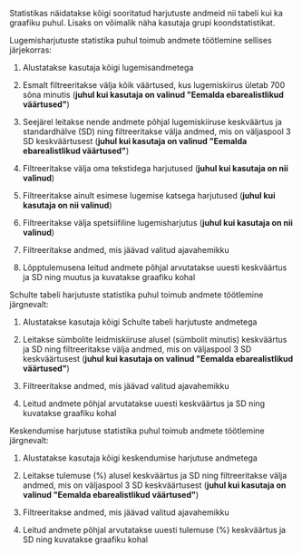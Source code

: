 Statistikas näidatakse kõigi sooritatud harjutuste andmeid nii tabeli kui ka graafiku puhul. Lisaks on võimalik näha kasutaja grupi koondstatistikat.

Lugemisharjutuste statistika puhul toimub andmete töötlemine sellises järjekorras:

1. Alustatakse kasutaja kõigi lugemisandmetega

2. Esmalt filtreeritakse välja kõik väärtused, kus lugemiskiirus ületab 700 sõna minutis (**juhul kui kasutaja on valinud "Eemalda ebarealistlikud väärtused"**)

3. Seejärel leitakse nende andmete põhjal lugemiskiiruse keskväärtus ja standardhälve (SD) ning filtreeritakse välja andmed, mis on väljaspool 3 SD keskväärtusest (**juhul kui kasutaja on valinud "Eemalda ebarealistlikud väärtused"**)

4. Filtreeritakse välja oma tekstidega harjutused (**juhul kui kasutaja on nii valinud**)

5. Filtreeritakse ainult esimese lugemise katsega harjutused (**juhul kui kasutaja on nii valinud**)

6. Filtreeritakse välja spetsiifiline lugemisharjutus (**juhul kui kasutaja on nii valinud**)

7. Filtreeritakse andmed, mis jäävad valitud ajavahemikku

8. Lõpptulemusena leitud andmete põhjal arvutatakse uuesti keskväärtus ja SD ning muutus ja kuvatakse graafiku kohal

Schulte tabeli harjutuste statistika puhul toimub andmete töötlemine järgnevalt:

1. Alustatakse kasutaja kõigi Schulte tabeli harjutuste andmetega

2. Leitakse sümbolite leidmiskiiruse alusel (sümbolit minutis) keskväärtus ja SD ning filtreeritakse välja andmed, mis on väljaspool 3 SD keskväärtusest (**juhul kui kasutaja on valinud "Eemalda ebarealistlikud väärtused"**)

3. Filtreeritakse andmed, mis jäävad valitud ajavahemikku

4. Leitud andmete põhjal arvutatakse uuesti keskväärtus ja SD ning kuvatakse graafiku kohal

Keskendumise harjutuse statistika puhul toimub andmete töötlemine järgnevalt:

1. Alustatakse kasutaja kõigi keskendumise harjutuse andmetega

2. Leitakse tulemuse (%) alusel keskväärtus ja SD ning filtreeritakse välja andmed, mis on väljaspool 3 SD keskväärtusest (**juhul kui kasutaja on valinud "Eemalda ebarealistlikud väärtused"**)

3. Filtreeritakse andmed, mis jäävad valitud ajavahemikku

4. Leitud andmete põhjal arvutatakse uuesti tulemuse (%) keskväärtus ja SD ning kuvatakse graafiku kohal